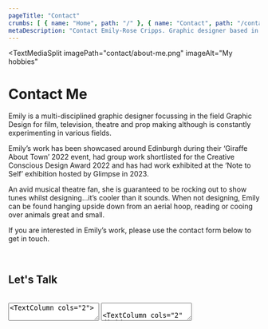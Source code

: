 ```yaml
---
pageTitle: "Contact"
crumbs: [ { name: "Home", path: "/" }, { name: "Contact", path: "/contact" } ]
metaDescription: "Contact Emily-Rose Cripps. Graphic designer based in Oxford, UK. Book-making, exhibition design and more."
---
```


<TextMediaSplit
    imagePath="contact/about-me.png"
    imageAlt="My hobbies"
>   

# Contact Me

Emily is a multi-disciplined graphic designer focussing in the field Graphic Design for film, television, theatre and prop making although is constantly experimenting in various fields.

Emily’s work has been showcased around Edinburgh during their ‘Giraffe About Town’ 2022 event, had group work shortlisted for the Creative Conscious Design Award 2022 and has had work exhibited at the ‘Note to Self’ exhibition hosted by Glimpse in 2023.

An avid musical theatre fan, she is guaranteed to be rocking out to show tunes whilst designing...it’s cooler than it sounds. When not designing, Emily can be found hanging upside down from an aerial hoop, reading or cooing over animals great and small.

If you are interested in Emily’s work, please use the contact form below to get in touch.

<br/> 

## Let's Talk

<ContactForm/>


</TextMediaSplit>

<br/>

<TextArea>
<TextColumn cols="2">

## Qualifications/Courses

<table>
    <tbody>
        <tr>
            <td>
                <p>Undergraduate Degree - Graphic Design (Currently ongoing)<br/>
                <small>Oxford Brookes University</small></p>
            </td>
            <td style="text-align:right;">2020 - 2023</td>
        </tr>
         <tr>
            <td>
                <p>Modern Calligraphy<br/>
                <small>Wallice Lettering</small></p>
            </td>
            <td style="text-align:right;">2023</td>
        </tr>
        <tr>
            <td><p>Joby Carter’s Learn About Letters - Online Signwriting Course</p></td>
            <td style="text-align:right;">2022</td>
        </tr>
        <tr>
            <td><p>Joby Carter’s Fancy Lettering - Online Signwriting Course</p></td>
            <td style="text-align:right;">2022</td>
        </tr>
        <tr>
            <td>
                <p>Prop Making Essentials<br/>
                <small>Creative Media Skills Institute</small></p>
            </td>
            <td style="text-align:right;">2022</td>
        </tr>
    </tbody>
</table>

</TextColumn>
<TextColumn cols="2">

## Experience

<table>
    <tbody>
        <tr>
            <td>
                <p>Spin City Newbury<br/>
                <small>Social Media Coordinator</small></p>
            </td>
            <td style="text-align:right;">2022</td>
        </tr>
        <tr>
            <td>
                <p>Set Blue Scenery<br/>
                <small>Scenic Artist - Freelance</small></p>
            </td>
            <td style="text-align:right;">2022</td>
        </tr>
        <tr>
            <td>
                <p>Richard Nutbourne Scenic Studio<br/>
                <small>Scenic Artist - Work experience</small></p>
            </td>
            <td style="text-align:right;">2021</td>
        </tr>
    </tbody>
</table>

</TextColumn>
</TextArea>

<TextArea>

<TextColumn cols="2" divider="top">

## Awards

<table>
    <tbody>
        <tr>
            <td>
                <p>Selected Work for 'Note To Self' Exhibition<br/>
                <small>Glimpse</small></p>
            </td>
            <td style="text-align:right;">2023</td>
        </tr>
         <tr>
            <td>
                <p>Shortlisted for Creative Conscience Awards 22<br/>
                <small>Creative Conscience</small></p>
            </td>
            <td style="text-align:right;">2022</td>
        </tr>
         <tr>
            <td>
                <p>Winning Design for the Giraffe About Town Trail<br/>
                <small>The Royal Zoological Society of Scotland</small></p>
            </td>
            <td style="text-align:right;">2022</td>
        </tr>
    </tbody>
</table>

</TextColumn>

</TextArea>